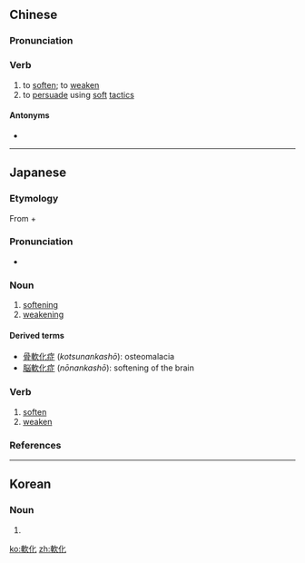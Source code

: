 {{also|软化}}
==Chinese==
{{zh-forms|s=软化}}

===Pronunciation===
{{zh-pron
|m=ruǎnhuà
|c=jyun5 faa3
|h=pfs=ngiôn-fa
|mn=qz,xm,zz:loán-hòa/tw:nńg-hòa
|cat=v
}}

===Verb===
{{zh-verb}}

# to [[soften]]; to [[weaken]]
# to [[persuade]] using [[soft]] [[tactics]]

====Antonyms====
* {{zh-l|硬化}}

----

==Japanese==
{{ja-kanjitab|なん|か|yomi=o}}

===Etymology===
From {{m|ja|軟|sc=Jpan|tr=nan||soft}} + {{m|ja|化|sc=Jpan|tr=ka||become}}

===Pronunciation===
* {{ja-pron|なんか|y=o|acc=0|acc_ref=NHK}}

===Noun===
{{ja-noun|なんか}}

# [[softening]]
# [[weakening]]

====Derived terms====
* [[骨軟化症]] (''kotsunankashō''): osteomalacia
* [[脳軟化症]] (''nōnankashō''): softening of the brain

===Verb===
{{ja-verb-suru|tr=intrans|なんか}}

# [[soften]]
# [[weaken]]

===References===
<references/>

----

==Korean==
{{ko-hanjatab}}

===Noun===
{{ko-noun|hj|hangeul=연화}}

# {{hanja form of|연화}}

[[ko:軟化]]
[[zh:軟化]]
